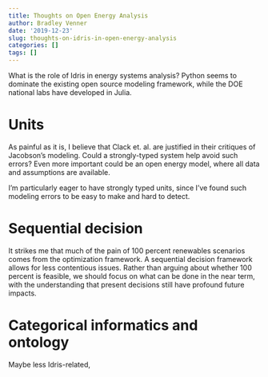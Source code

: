 ```yaml
---
title: Thoughts on Open Energy Analysis
author: Bradley Venner
date: '2019-12-23'
slug: thoughts-on-idris-in-open-energy-analysis
categories: []
tags: []
---
```


What is the role of Idris in energy systems analysis?  Python seems to dominate the existing open source modeling framework, while the DOE national labs have developed in Julia.  

# Units
As painful as it is, I believe that Clack et. al. are justified in their critiques of Jacobson's modeling.  Could a strongly-typed system help avoid such errors?  Even more important could be an open energy model, where all data and assumptions are available.

I'm particularly eager to have strongly typed units, since I've found such modeling errors to be easy to make and hard to detect.  

# Sequential decision

It strikes me that much of the pain of 100 percent renewables scenarios comes from the optimization framework.  A sequential decision framework allows for less contentious issues.  Rather than arguing about whether 100 percent is feasible, we should focus on what can be done in the near term, with the understanding that present decisions still have profound future impacts.  

# Categorical informatics and ontology

Maybe less Idris-related,  
